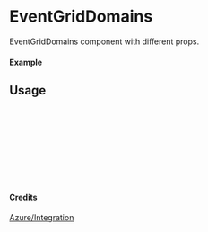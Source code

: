 
<Meta of={EventGridDomains} title="Azure/Integration/EventGridDomains" />

# EventGridDomains

EventGridDomains component with different props.

#### Example

<Canvas of={EventGridDomains.Primary} />

## Usage

```ts
import { EventGridDomains } from "yadl-ui";

const Example = () => {
  return (
      <EventGridDomains />
  );
};

export default Example;
```

#### Credits
[Azure/Integration](https://learn.microsoft.com/en-us/azure/architecture/icons/)
